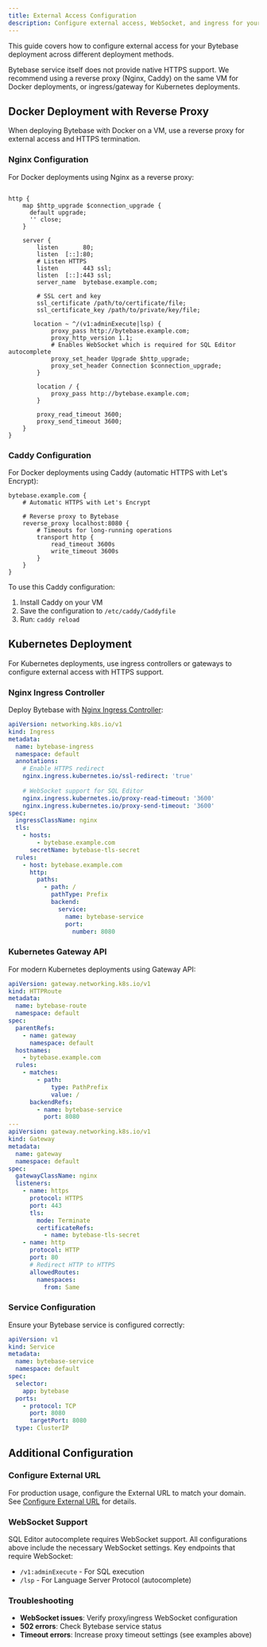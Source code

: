 ```yaml
---
title: External Access Configuration
description: Configure external access, WebSocket, and ingress for your Bytebase deployment
---
```


This guide covers how to configure external access for your Bytebase deployment across different deployment methods.

<Note>
Bytebase service itself does not provide native HTTPS support. We recommend using a reverse proxy (Nginx, Caddy) on the same VM for Docker deployments, or ingress/gateway for Kubernetes deployments.
</Note>

## Docker Deployment with Reverse Proxy

When deploying Bytebase with Docker on a VM, use a reverse proxy for external access and HTTPS termination.

### Nginx Configuration

For Docker deployments using Nginx as a reverse proxy:

```nginx

http {
    map $http_upgrade $connection_upgrade {
      default upgrade;
      '' close;
    }

    server {
        listen       80;
        listen  [::]:80;
        # Listen HTTPS
        listen       443 ssl;
        listen  [::]:443 ssl;
        server_name  bytebase.example.com;

        # SSL cert and key
        ssl_certificate /path/to/certificate/file;
        ssl_certificate_key /path/to/private/key/file;

       location ~ ^/(v1:adminExecute|lsp) {
            proxy_pass http://bytebase.example.com;
            proxy_http_version 1.1;
            # Enables WebSocket which is required for SQL Editor autocomplete
            proxy_set_header Upgrade $http_upgrade;
            proxy_set_header Connection $connection_upgrade;
        }

        location / {
            proxy_pass http://bytebase.example.com;
        }

        proxy_read_timeout 3600;
        proxy_send_timeout 3600;
    }
}
```

### Caddy Configuration

For Docker deployments using Caddy (automatic HTTPS with Let's Encrypt):

```caddy
bytebase.example.com {
    # Automatic HTTPS with Let's Encrypt
    
    # Reverse proxy to Bytebase
    reverse_proxy localhost:8080 {
        # Timeouts for long-running operations
        transport http {
            read_timeout 3600s
            write_timeout 3600s
        }
    }
}
```

To use this Caddy configuration:
1. Install Caddy on your VM
2. Save the configuration to `/etc/caddy/Caddyfile`
3. Run: `caddy reload`

## Kubernetes Deployment

For Kubernetes deployments, use ingress controllers or gateways to configure external access with HTTPS support.

### Nginx Ingress Controller

Deploy Bytebase with [Nginx Ingress Controller](https://kubernetes.github.io/ingress-nginx/deploy/):

```yaml
apiVersion: networking.k8s.io/v1
kind: Ingress
metadata:
  name: bytebase-ingress
  namespace: default
  annotations:
    # Enable HTTPS redirect
    nginx.ingress.kubernetes.io/ssl-redirect: 'true'
    
    # WebSocket support for SQL Editor
    nginx.ingress.kubernetes.io/proxy-read-timeout: '3600'
    nginx.ingress.kubernetes.io/proxy-send-timeout: '3600'
spec:
  ingressClassName: nginx
  tls:
    - hosts:
        - bytebase.example.com
      secretName: bytebase-tls-secret
  rules:
    - host: bytebase.example.com
      http:
        paths:
          - path: /
            pathType: Prefix
            backend:
              service:
                name: bytebase-service
                port:
                  number: 8080
```

### Kubernetes Gateway API

For modern Kubernetes deployments using Gateway API:

```yaml
apiVersion: gateway.networking.k8s.io/v1
kind: HTTPRoute
metadata:
  name: bytebase-route
  namespace: default
spec:
  parentRefs:
    - name: gateway
      namespace: default
  hostnames:
    - bytebase.example.com
  rules:
    - matches:
        - path:
            type: PathPrefix
            value: /
      backendRefs:
        - name: bytebase-service
          port: 8080
---
apiVersion: gateway.networking.k8s.io/v1
kind: Gateway
metadata:
  name: gateway
  namespace: default
spec:
  gatewayClassName: nginx
  listeners:
    - name: https
      protocol: HTTPS
      port: 443
      tls:
        mode: Terminate
        certificateRefs:
          - name: bytebase-tls-secret
    - name: http
      protocol: HTTP
      port: 80
      # Redirect HTTP to HTTPS
      allowedRoutes:
        namespaces:
          from: Same
```

### Service Configuration

Ensure your Bytebase service is configured correctly:

```yaml
apiVersion: v1
kind: Service
metadata:
  name: bytebase-service
  namespace: default
spec:
  selector:
    app: bytebase
  ports:
    - protocol: TCP
      port: 8080
      targetPort: 8080
  type: ClusterIP
```

## Additional Configuration

### Configure External URL

For production usage, configure the External URL to match your domain. See [Configure External URL](/get-started/self-host/external-url) for details.

### WebSocket Support

SQL Editor autocomplete requires WebSocket support. All configurations above include the necessary WebSocket settings. Key endpoints that require WebSocket:
- `/v1:adminExecute` - For SQL execution
- `/lsp` - For Language Server Protocol (autocomplete)

### Troubleshooting

- **WebSocket issues**: Verify proxy/ingress WebSocket configuration
- **502 errors**: Check Bytebase service status
- **Timeout errors**: Increase proxy timeout settings (see examples above)